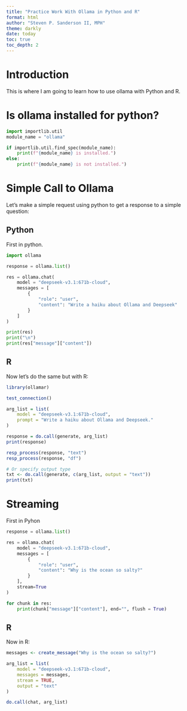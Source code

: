 ```yaml
---
title: "Practice Work With Ollama in Python and R"
format: html
author: "Steven P. Sanderson II, MPH"
theme: darkly
date: today
toc: true
toc_depth: 2
---
```


# Introduction

This is where I am going to learn how to use ollama with Python and R.

# Is ollama installed for python?
```python
import importlib.util
module_name = "ollama"

if importlib.util.find_spec(module_name):
    print(f"{module_name} is installed.")
else:
    print(f"{module_name} is not installed.")
```

# Simple Call to Ollama

Let's make a simple request using python to get a response to a simple question:

## Python

First in python.

```python
import ollama

response = ollama.list()

res = ollama.chat(
    model = "deepseek-v3.1:671b-cloud",
    messages = [
        {
            "role": "user",
            "content": "Write a haiku about Ollama and Deepseek"
        }
    ]
)

print(res)
print("\n")
print(res["message"]["content"])
```

## R

Now let's do the same but with R:

```r
library(ollamar)

test_connection()

arg_list = list(
    model = "deepseek-v3.1:671b-cloud",
    prompt = "Write a haiku about Ollama and Deepseek."
)

response = do.call(generate, arg_list)
print(response)

resp_process(response, "text")
resp_process(response, "df")

# Or specify output type
txt <- do.call(generate, c(arg_list, output = "text"))
print(txt)
```

# Streaming

First in Pyhon

```python
response = ollama.list()

res = ollama.chat(
    model = "deepseek-v3.1:671b-cloud",
    messages = [
        {
            "role": "user",
            "content": "Why is the ocean so salty?"
        }
    ],
    stream=True
)

for chunk in res:
    print(chunk["message"]["content"], end="", flush = True)
```

## R

Now in R:

```r
messages <- create_message("Why is the ocean so salty?")

arg_list = list(
    model = "deepseek-v3.1:671b-cloud",
    messages = messages,
    stream = TRUE,
    output = "text"
)

do.call(chat, arg_list)
```